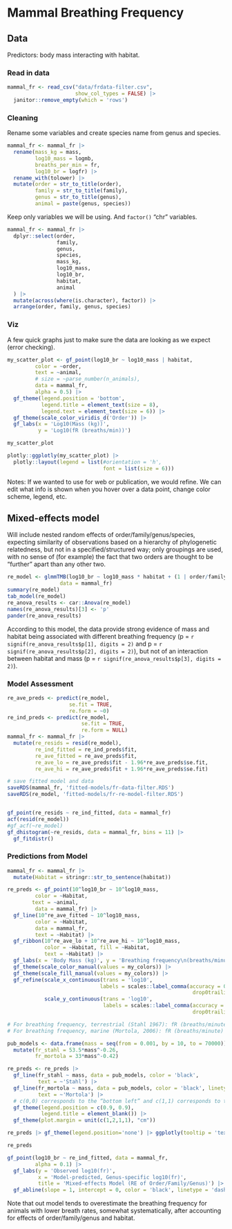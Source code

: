 # Mammal Breathing Frequency

## Data

Predictors: body mass interacting with habitat.


### Read in data 

```r
mammal_fr <- read_csv("data/frdata-filter.csv",
                      show_col_types = FALSE) |>
  janitor::remove_empty(which = 'rows')
```

### Cleaning

Rename some variables and create species name from genus and species. 

```r
mammal_fr <- mammal_fr |>
  rename(mass_kg = mass,
         log10_mass = logmb,
         breaths_per_min = fr,
         log10_br = logfr) |>
  rename_with(tolower) |>
  mutate(order = str_to_title(order),
         family = str_to_title(family),
         genus = str_to_title(genus),
         animal = paste(genus, species))
```

Keep only variables we will be using. And `factor()` "chr" variables.

```r
mammal_fr <- mammal_fr |>
  dplyr::select(order,
                family,
                genus,
                species, 
                mass_kg,
                log10_mass,
                log10_br,
                habitat,
                animal
  ) |>
  mutate(across(where(is.character), factor)) |>
  arrange(order, family, genus, species)
```

### Viz
A few quick graphs just to make sure the data are looking as we expect (error checking).


```r
my_scatter_plot <- gf_point(log10_br ~ log10_mass | habitat,
         color = ~order,
         text = ~animal,
         # size = ~parse_number(n_animals),
         data = mammal_fr,
         alpha = 0.5) |>
  gf_theme(legend.position = 'bottom',
           legend.title = element_text(size = 8),
           legend.text = element_text(size = 6)) |>
  gf_theme(scale_color_viridis_d('Order')) |>
  gf_labs(x = 'Log10(Mass (kg))',
          y = 'Log10(fR (breaths/min))') 
```

```r
my_scatter_plot
```

```r
plotly::ggplotly(my_scatter_plot) |>
  plotly::layout(legend = list(#orientation = 'h',
                               font = list(size = 6)))
```

Notes: If we wanted to use for web or publication, we would refine. We can edit what info is shown when you hover over a data point, change color scheme, legend, etc.



## Mixed-effects model 

Will include nested random effects of order/family/genus/species, expecting similarity of observations based on a hierarchy of phylogenetic relatedness, but not in a specified/structured way; only groupings are used, with no sense of (for example) the fact that two orders are thought to be "further" apart than any other two.

```r
re_model <- glmmTMB(log10_br ~ log10_mass * habitat + (1 | order/family/genus),
                 data = mammal_fr)
summary(re_model)
tab_model(re_model) 
re_anova_results <- car::Anova(re_model)
names(re_anova_results)[3] <- 'p'
pander(re_anova_results)
```

According to this model, the data provide strong evidence of mass and habitat being associated with different breathing frequency (p = `r signif(re_anova_results$p[1], digits = 2)` and p = `r signif(re_anova_results$p[2], digits = 2)`), but not of an interaction between habitat and mass (p = `r signif(re_anova_results$p[3], digits = 2)`).

### Model Assessment

```r
re_ave_preds <- predict(re_model, 
                    se.fit = TRUE,
                    re.form = ~0)
re_ind_preds <- predict(re_model,
                        se.fit = TRUE,
                        re.form = NULL)
mammal_fr <- mammal_fr |>
  mutate(re_resids = resid(re_model),
         re_ind_fitted = re_ind_preds$fit,
         re_ave_fitted = re_ave_preds$fit,
         re_ave_lo = re_ave_preds$fit - 1.96*re_ave_preds$se.fit,
         re_ave_hi = re_ave_preds$fit + 1.96*re_ave_preds$se.fit)

# save fitted model and data
saveRDS(mammal_fr, 'fitted-models/fr-data-filter.RDS')
saveRDS(re_model, 'fitted-models/fr-re-model-filter.RDS')


gf_point(re_resids ~ re_ind_fitted, data = mammal_fr)
acf(resid(re_model))
#gf_acf(~re_model)
gf_dhistogram(~re_resids, data = mammal_fr, bins = 11) |>
  gf_fitdistr()
```

### Predictions from Model

```r
mammal_fr <- mammal_fr |>
  mutate(Habitat = stringr::str_to_sentence(habitat))

re_preds <- gf_point(10^log10_br ~ 10^log10_mass,
         color = ~Habitat,
        text = ~animal,
         data = mammal_fr) |> 
  gf_line(10^re_ave_fitted ~ 10^log10_mass,
         color = ~Habitat,
         data = mammal_fr,
         text = ~Habitat) |>
  gf_ribbon(10^re_ave_lo + 10^re_ave_hi ~ 10^log10_mass,
            color = ~Habitat, fill = ~Habitat, 
            text = ~Habitat) |> 
  gf_labs(x = 'Body Mass (kg)', y = 'Breathing frequency\n(breaths/minute)') |> 
  gf_theme(scale_color_manual(values = my_colors)) |>
  gf_theme(scale_fill_manual(values = my_colors)) |>
  gf_refine(scale_x_continuous(trans = 'log10',
                              labels = scales::label_comma(accuracy = 0.001,
                                                            drop0trailing = TRUE)),
            scale_y_continuous(trans = 'log10',
                               labels = scales::label_comma(accuracy = 0.001,
                                                            drop0trailing = TRUE)))

# For breathing frequency, terrestrial (Stahl 1967): fR (breaths/minute) = 53.5 * body mass ^-0.26
# For breathing frequency, marine (Mortola, 2006): fR (breaths/minute) = 33 * body mass ^-0.42

pub_models <- data.frame(mass = seq(from = 0.001, by = 10, to = 70000)) |> # mass = seq(from = 0.015, by = 0.1, to = 42000)) |>
  mutate(fr_stahl = 53.5*mass^-0.26,
         fr_mortola = 33*mass^-0.42)

re_preds <- re_preds |>
  gf_line(fr_stahl ~ mass, data = pub_models, color = 'black',
          text = ~'Stahl') |>
  gf_line(fr_mortola ~ mass, data = pub_models, color = 'black', linetype = 'dashed',
          text = ~'Mortola') |>
  # c(0,0) corresponds to the “bottom left” and c(1,1) corresponds to the “top right” position
  gf_theme(legend.position = c(0.9, 0.9),
           legend.title = element_blank()) |>
  gf_theme(plot.margin = unit(c(1,2,1,1), "cm"))
```

```r
re_preds |> gf_theme(legend.position='none') |> ggplotly(tooltip = 'text')
```

```r
re_preds
```

```r
gf_point(log10_br ~ re_ind_fitted, data = mammal_fr,
         alpha = 0.1) |>
  gf_labs(y = 'Observed log10(fr)',
          x = 'Model-predicted, Genus-specific log10(fr)',
          title = 'Mixed-effects Model (RE of Order/Family/Genus)') |>
  gf_abline(slope = 1, intercept = 0, color = 'black', linetype = 'dashed')
```

Note that out model tends to overestimate the breathing frequency for animals with lower breath rates, somewhat systematically, after accounting for effects of order/family/genus and habitat.

